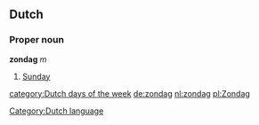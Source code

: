 ==Dutch==
===Proper noun===
'''zondag'''  ''m''
# [[Sunday]]

[[Category:Dutch language]]
[[category:Dutch days of the week]]
[[de:zondag]]
[[nl:zondag]]
[[pl:Zondag]]